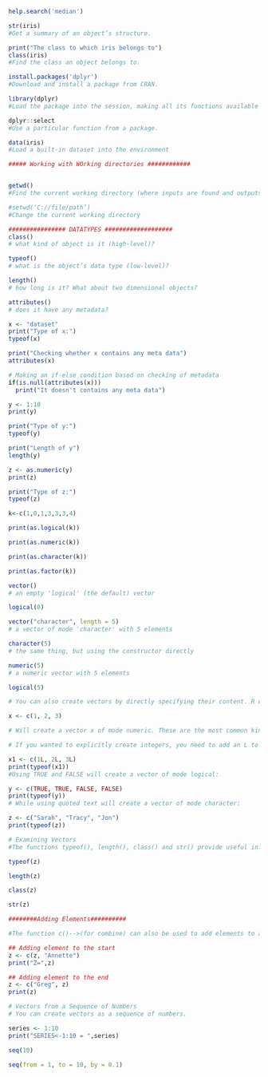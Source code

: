 ```r
help.search('median')
```

```r
str(iris) 
#Get a summary of an object’s structure.

print("The class to which iris belongs to")
class(iris)
#Find the class an object belongs to.
```

```r
install.packages('dplyr')
#Download and install a package from CRAN.

library(dplyr)
#Load the package into the session, making all its functions available to use.

dplyr::select
#Use a particular function from a package.

data(iris)
#Load a built-in dataset into the environment

```

```r
##### Working with WOrking directories ############


getwd()
#Find the current working directory (where inputs are found and outputs are sent).

#setwd(‘C://file/path’)
#Change the current working directory
```
```r
################ DATATYPES ###################
class()
# what kind of object is it (high-level)?

typeof()
# what is the object’s data type (low-level)?

length()
# how long is it? What about two dimensional objects?

attributes()
# does it have any metadata?
```
```r
x <- "dataset"
print("Type of x:")
typeof(x)

print("Checking whether x contains any meta data")
attributes(x)

# Making an if-else condition based on checking of metadata
if(is.null(attributes(x)))
  print("It doesn't contains any meta data")

y <- 1:10
print(y)

print("Type of y:")
typeof(y)

print("Length of y")
length(y)

z <- as.numeric(y)
print(z)

print("Type of z:")
typeof(z)
```

```r
k<-c(1,0,1,3,3,3,4)

print(as.logical(k))

print(as.numeric(k))

print(as.character(k))

print(as.factor(k))

```

```r
vector()
# an empty 'logical' (the default) vector

logical(0)

vector("character", length = 5)
# a vector of mode 'character' with 5 elements

character(5)
# the same thing, but using the constructor directly

numeric(5)
# a numeric vector with 5 elements

logical(5)

# You can also create vectors by directly specifying their content. R will then guess the appropriate mode of storage for the vector. For instance:

x <- c(1, 2, 3)

# Will create a vector x of mode numeric. These are the most common kind, and are treated as douint()ble precision real numbers.

# If you wanted to explicitly create integers, you need to add an L to each element (or coerce to the integer type using as.integer()).

x1 <- c(1L, 2L, 3L)
print(typeof(x1))
#Using TRUE and FALSE will create a vector of mode logical:

y <- c(TRUE, TRUE, FALSE, FALSE)
print(typeof(y))
# While using quoted text will create a vector of mode character:

z <- c("Sarah", "Tracy", "Jon")
print(typeof(z))

# Examining Vectors
#The functions typeof(), length(), class() and str() provide useful information about your vectors and R objects in general.

typeof(z)

length(z)

class(z)

str(z)

########Adding Elements##########

#The function c()-->(for combine) can also be used to add elements to a vector.

## Adding element to the start
z <- c(z, "Annette")
print("Z=",z)

## Adding element to the end
z <- c("Greg", z)
print(z)

# Vectors from a Sequence of Numbers
# You can create vectors as a sequence of numbers.

series <- 1:10
print("SERIES<-1:10 = ",series)

seq(10)

seq(from = 1, to = 10, by = 0.1)
 
```

```r

```

```r

```

```r

```

```r

```

```r

```

```r

```

```r

```
